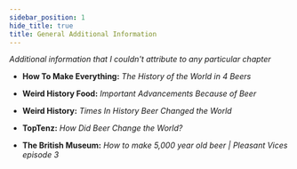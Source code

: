 ```yaml
---
sidebar_position: 1
hide_title: true
title: General Additional Information
---
```



*Additional information that I couldn't attribute to any particular chapter*

- __How To Make Everything:__ *The History of the World in 4 Beers*
<YouTubeEmbed URL="https://www.youtube.com/embed/q5gryMFtf4o" />

- __Weird History Food:__ *Important Advancements Because of Beer*
<YouTubeEmbed URL="https://www.youtube.com/embed/r5cumRfiY00" />

- __Weird History:__ *Times In History Beer Changed the World*
<YouTubeEmbed URL="https://www.youtube.com/embed/dG5Iy-IIb_c" />

- __TopTenz:__ *How Did Beer Change the World?*
<YouTubeEmbed URL="https://www.youtube.com/embed/VQ0WkXiYXWM" />

- __The British Museum:__ *How to make 5,000 year old beer | Pleasant Vices episode 3* 
<YouTubeEmbed URL="https://youtube.com/embed/izpoexYN1-8" />